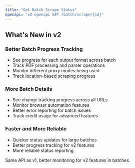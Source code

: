 ```yaml
---
title: "Get Batch Scrape Status"
openapi: "v2-openapi GET /batch/scrape/{id}"
---
```


## What's New in v2

### Better Batch Progress Tracking

- See progress for each output format across batch
- Track PDF processing and parser operations
- Monitor different proxy modes being used
- Track location-based scraping progress

### More Batch Details

- See change tracking progress across all URLs
- Monitor browser automation features
- Better error reporting for batch issues
- Track credit usage for advanced features

### Faster and More Reliable

- Quicker status updates for large batches
- Better progress tracking for v2 features
- More reliable status reporting

Same API as v1, better monitoring for v2 features in batches.
